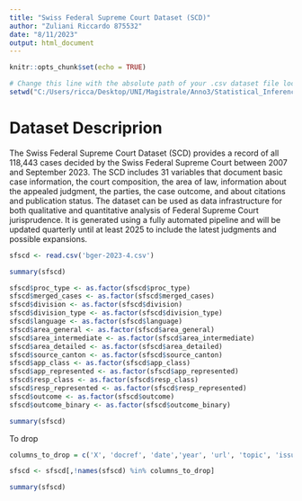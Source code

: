 ```yaml
---
title: "Swiss Federal Supreme Court Dataset (SCD)"
author: "Zuliani Riccardo 875532"
date: "8/11/2023"
output: html_document
---
```


```r
knitr::opts_chunk$set(echo = TRUE)

# Change this line with the absolute path of your .csv dataset file location
setwd("C:/Users/ricca/Desktop/UNI/Magistrale/Anno3/Statistical_Inference_and_Learning/SIL Projcet/Statistical_Inference_Learning_Project/SwissFederalSupremeCourtDataset")
```

# Dataset Descriprion
The Swiss Federal Supreme Court Dataset (SCD) provides a record of all 118,443 cases decided by the Swiss Federal Supreme Court between 2007 and September 2023. The SCD includes 31 variables that document basic case information, the court composition, the area of law, information about the appealed judgment, the parties, the case outcome, and about citations and publication status. The dataset can be used as data infrastructure for both qualitative and quantitative analysis of Federal Supreme Court jurisprudence. It is generated using a fully automated pipeline and will be updated quarterly until at least 2025 to include the latest judgments and possible expansions.

```r
sfscd <- read.csv('bger-2023-4.csv')
```

```r
summary(sfscd)
```

```r
sfscd$proc_type <- as.factor(sfscd$proc_type)
sfscd$merged_cases <- as.factor(sfscd$merged_cases)
sfscd$division <- as.factor(sfscd$division)
sfscd$division_type <- as.factor(sfscd$division_type)
sfscd$language <- as.factor(sfscd$language)
sfscd$area_general <- as.factor(sfscd$area_general)
sfscd$area_intermediate <- as.factor(sfscd$area_intermediate)
sfscd$area_detailed <- as.factor(sfscd$area_detailed)
sfscd$source_canton <- as.factor(sfscd$source_canton)
sfscd$app_class <- as.factor(sfscd$app_class)
sfscd$app_represented <- as.factor(sfscd$app_represented)
sfscd$resp_class <- as.factor(sfscd$resp_class)
sfscd$resp_represented <- as.factor(sfscd$resp_represented)
sfscd$outcome <- as.factor(sfscd$outcome)
sfscd$outcome_binary <- as.factor(sfscd$outcome_binary)

summary(sfscd)
```

To drop
```r
columns_to_drop = c('X', 'docref', 'date','year', 'url', 'topic', 'issue', 'source_date', 'cited_bger', 'cited_bge', 'leading_case', 'doi_version')

sfscd <- sfscd[,!names(sfscd) %in% columns_to_drop]

summary(sfscd)
```


